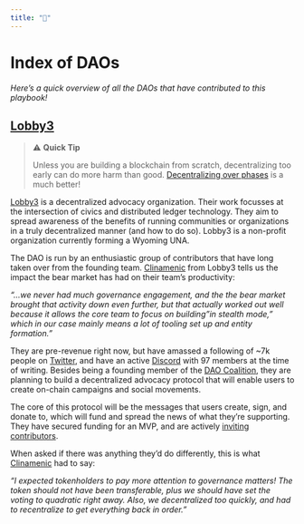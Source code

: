 ```yaml
---
title: "📕"
---
```


# Index of DAOs {-}

*Here's a quick overview of all the DAOs that have contributed to this playbook!*

## [Lobby3](https://www.lobby3.org) {-}
>⚠️ **Quick Tip**
>
>Unless you are building a blockchain from scratch, decentralizing too early can do more harm than good. [Decentralizing over phases](https://a16zcrypto.com/content/article/progressive-decentralization-crypto-product-management/) is a much better!
>

[Lobby3](https://www.lobby3.org/) is a decentralized advocacy organization. Their work focusses at the intersection of civics and distributed ledger technology. They aim to spread awareness of the benefits of running communities or organizations in a truly decentralized manner (and how to do so). Lobby3 is a non-profit organization currently forming a Wyoming UNA.

The DAO is run by an enthusiastic group of contributors that have long taken over from the founding team. [Clinamenic](https://twitter.com/clinamenic) from Lobby3 tells us the impact the bear market has had on their team’s productivity: 

*“…we never had much governance engagement, and the the bear market brought that activity down even further, but that actually worked out well because it allows the core team to focus on building "in stealth mode," which in our case mainly means a lot of tooling set up and entity formation.”*

They are pre-revenue right now, but have amassed a following of ~7k people on [Twitter](https://twitter.com/Lobby3_DAO), and have an active [Discord](https://discord.gg/FbAGZswa9u) with 97 members at the time of writing. Besides being a founding member of the [DAO Coalition](https://twitter.com/daocoalition), they are planning to build a decentralized advocacy protocol that will enable users to create on-chain campaigns and social movements. 

The core of this protocol will be the messages that users create, sign, and donate to, which will fund and spread the news of what they’re supporting. They have secured funding for an MVP, and are actively [inviting contributors](https://www.lobby3.org/about/become-a-member).

When asked if there was anything they’d do differently, this is what [Clinamenic](https://twitter.com/clinamenic) had to say: 

*“I expected tokenholders to pay more attention to governance matters! The token should not have been transferable, plus we should have set the voting to quadratic right away. Also, we decentralized too quickly, and had to recentralize to get everything back in order.”*

<!--- the symmetrical --->

<!--- kokonut network --->
